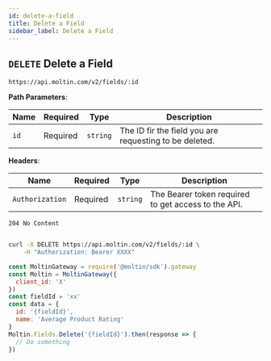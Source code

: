 ```yaml
---
id: delete-a-field
title: Delete a Field
sidebar_label: Delete a Field
---
```


## `DELETE` Delete a Field

```http
https://api.moltin.com/v2/fields/:id
```

<!--DOCUSAURUS_CODE_TABS-->

<!-- Request -->

**Path Parameters**:

| Name | Required | Type | Description |
| --- | --- | --- | --- |
| `id` | Required | `string` | The ID fir the field you are requesting to be deleted. |

**Headers**:

| Name | Required | Type | Description |
| --- | --- | --- | --- |
| `Authorization` | Required | `string` | The Bearer token required to get access to the API. |


<!-- Response -->

`204 No Content`


```json

```

<!--END_DOCUSAURUS_CODE_TABS-->

<!--DOCUSAURUS_CODE_TABS-->

<!--cURL-->

```bash
curl -X DELETE https://api.moltin.com/v2/fields/:id \
    -H "Authorization: Bearer XXXX"
```

<!--JavaScript SDK-->

```javascript
const MoltinGateway = require('@moltin/sdk').gateway
const Moltin = MoltinGateway({
  client_id: 'X'
})
const fieldId = 'xx'
const data = {
  id: '{fieldId}',
  name: 'Average Product Rating'
}
Moltin.Fields.Delete('{fieldId}').then(response => {
  // Do something
})
```

<!--END_DOCUSAURUS_CODE_TABS-->
